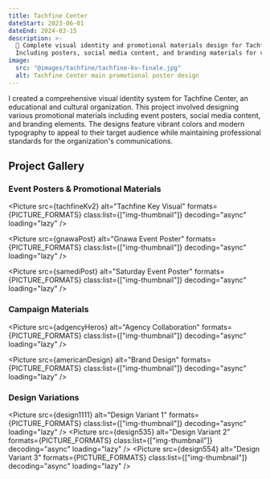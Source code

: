 ```yaml
---
title: Tachfine Center
dateStart: 2023-06-01
dateEnd: 2024-03-15
description: >-
  🎨 Complete visual identity and promotional materials design for Tachfine Center.
  Including posters, social media content, and branding materials for various events and programs.
image:
  src: "@images/tachfine/tachfine-kv-finale.jpg"
  alt: Tachfine Center main promotional poster design
---
```



I created a comprehensive visual identity system for Tachfine Center, an educational and cultural organization. This project involved designing various promotional materials including event posters, social media content, and branding elements. The designs feature vibrant colors and modern typography to appeal to their target audience while maintaining professional standards for the organization's communications.

## Project Gallery

### Event Posters & Promotional Materials

<Picture src={tachfineKv2} alt="Tachfine Key Visual" formats={PICTURE_FORMATS} class:list={["img-thumbnail"]} decoding="async" loading="lazy" />


<Picture src={gnawaPost} alt="Gnawa Event Poster" formats={PICTURE_FORMATS} class:list={["img-thumbnail"]} decoding="async" loading="lazy" />


<Picture src={samediPost} alt="Saturday Event Poster" formats={PICTURE_FORMATS} class:list={["img-thumbnail"]} decoding="async" loading="lazy" />


### Campaign Materials

<Picture src={adgencyHeros} alt="Agency Collaboration" formats={PICTURE_FORMATS} class:list={["img-thumbnail"]} decoding="async" loading="lazy" />

<Picture src={americanDesign} alt="Brand Design" formats={PICTURE_FORMATS} class:list={["img-thumbnail"]} decoding="async" loading="lazy" />

### Design Variations
<Picture src={design1111} alt="Design Variant 1" formats={PICTURE_FORMATS} class:list={["img-thumbnail"]} decoding="async" loading="lazy" />
<Picture src={design535} alt="Design Variant 2" formats={PICTURE_FORMATS} class:list={["img-thumbnail"]} decoding="async" loading="lazy" />
<Picture src={design554} alt="Design Variant 3" formats={PICTURE_FORMATS} class:list={["img-thumbnail"]} decoding="async" loading="lazy" />